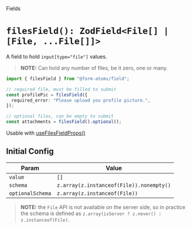 
<Meta title="fields/filesField" of={FilesFieldStories} />

<hgroup>

<p class="category">Fields</p>

# `filesField(): ZodField<File[] | [File, ...File[]]>`

A field to hold `input[type="file"]` values.

</hgroup>

> **NOTE:** Can hold any number of files, be it zero, one or many.

```ts
import { filesField } from "@form-atoms/field";

// required file, must be filled to submit
const profilePic = filesField({
  required_error: "Please upload you profile picture.",
});

// optional files, can be empty to submit
const attachments = filesField().optional();
```

Usable with [useFilesFieldProps()](?path=/docs/hooks-useFilesfieldprops--docs)

## Initial Config

| Param            | Value                                    |
| ---------------- | ---------------------------------------- |
| `value`          | `[]`                                     |
| `schema`         | `z.array(z.instanceof(File)).nonempty()` |
| `optionalSchema` | `z.array(z.instanceof(File))`            |

> **NOTE:** the `File` API is not available on the server side, so in practice the schema is defined as `z.array(isServer ? z.never() : z.instanceof(File)`.

<Stories />
